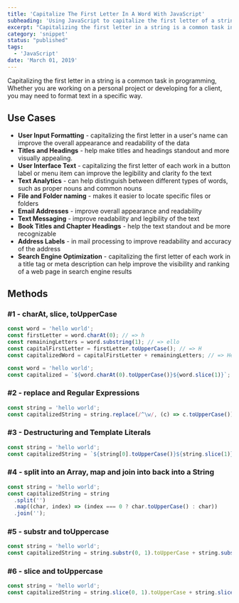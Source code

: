 ```yaml
---
title: 'Capitalize The First Letter In A Word With JavaScript'
subheading: 'Using JavaScript to capitalize the first letter of a string.'
excerpt: "Capitalizing the first letter in a string is a common task in programming, Whether you are working on a personal project or developing for a client, you may need to format text in a specific way."
category: 'snippet'
status: "published"
tags:
  - 'JavaScript'
date: 'March 01, 2019'
---
```


Capitalizing the first letter in a string is a common task in programming, Whether you are working on a personal project or developing for a client, you may need to format text in a specific way.

## Use Cases

- **User Input Formatting** - capitalizing the first letter in a user's name can improve the overall appearance and readability of the data
- **Titles and Headings** - help make titles and headings standout and more visually appealing.
- **User Interface Text** - capitalizing the first letter of each work in a button label or menu item can improve the legibility and clarity fo the text
- **Text Analytics** - can help distinguish between different types of words, such as proper nouns and common nouns
- **File and Folder naming** - makes it easier to locate specific files or folders
- **Email Addresses** - improve overall appearance and readability
- **Text Messaging** - improve readability and legibility of the text
- **Book Titles and Chapter Headings** - help the text standout and be more recognizable
- **Address Labels** - in mail processing to improve readability and accuracy of the address
- **Search Engine Optimization** - capitalizing the first letter of each work in a title tag or meta description can help improve the visibility and ranking of a web page in search engine results

## Methods

### #1 - charAt, slice, toUpperCase

```javascript
const word = 'hello world';
const firstLetter = word.charAt(0); // => h
const remainingLetters = word.substring(1); // => ello
const capitalFirstLetter = firstLetter.toUpperCase(); // => H
const capitalizedWord = capitalFirstLetter + remainingLetters; // => Hello
```

```javascript
const word = 'hello world';
const capitalized = `${word.charAt(0).toUpperCase()}${word.slice(1)}`;
```

### #2 - replace and Regular Expressions

```javascript
const string = 'hello world';
const capitalizedString = string.replace(/^\w/, (c) => c.toUpperCase());
```

### #3 - Destructuring and Template Literals

```javascript
const string = 'hello world';
const capitalizedString = `${string[0].toUpperCase()}${string.slice(1)}`;
```

### #4 - split into an Array, map and join into back into a String

```javascript
const string = 'hello world';
const capitalizedString = string
  .split('')
  .map((char, index) => (index === 0 ? char.toUpperCase() : char))
  .join('');
```

### #5 - substr and toUppercase

```javascript
const string = 'hello world';
const capitalizedString = string.substr(0, 1).toUpperCase + string.substr(1);
```

### #6 - slice and toUppercase

```javascript
const string = 'hello world';
const capitalizedString = string.slice(0, 1).toUpperCase + string.slice(1);
```
